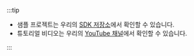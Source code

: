 :::tip

- 샘플 프로젝트는 우리의 [SDK 저장소](https://github.com/logto-io/js/tree/master/packages/react-sample)에서 확인할 수 있습니다.
- 튜토리얼 비디오는 우리의 [YouTube 채널](https://youtu.be/pvKYt8QFppE)에서 확인할 수 있습니다.

:::
